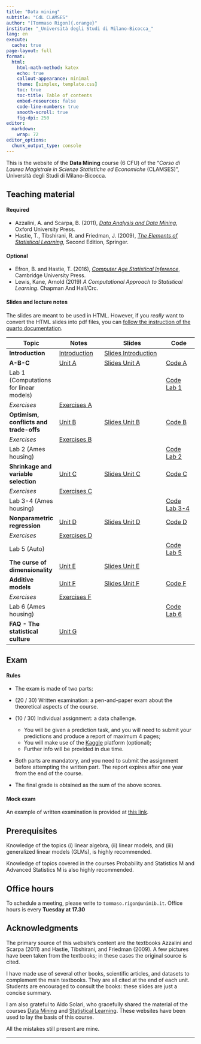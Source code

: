 ```yaml
---
title: "Data mining"
subtitle: "CdL CLAMSES"
author: "[Tommaso Rigon]{.orange}"
institute: "_Università degli Studi di Milano-Bicocca_"
lang: en
execute:
  cache: true
page-layout: full
format:
  html:
    html-math-method: katex
    echo: true
    callout-appearance: minimal
    theme: [simplex, template.css]
    toc: true
    toc-title: Table of contents
    embed-resources: false
    code-line-numbers: true
    smooth-scroll: true
    fig-dpi: 250
editor: 
  markdown: 
    wrap: 72
editor_options: 
  chunk_output_type: console
---
```


This is the website of the **Data Mining** course (6 CFU) of the "*Corso
di Laurea Magistrale in Scienze Statistiche ed Economiche* (CLAMSES)",
Università degli Studi di Milano-Bicocca.

## Teaching material

#### Required

-   Azzalini, A. and Scarpa, B. (2011), [*Data Analysis and Data
    Mining*](http://azzalini.stat.unipd.it/Book-DM/), Oxford University
    Press.
-   Hastie, T., Tibshirani, R. and Friedman, J. (2009), [*The Elements
    of Statistical Learning*](https://hastie.su.domains/ElemStatLearn/),
    Second Edition, Springer.

#### Optional

-   Efron, B. and Hastie, T. (2016), [*Computer Age Statistical
    Inference*](https://hastie.su.domains/CASI/), Cambridge University
    Press.
-   Lewis, Kane, Arnold (2019) *A Computational Approach to Statistical
    Learning*. Chapman And Hall/Crc.

#### Slides and lecture notes

The slides are meant to be used in HTML. However, if you *really* want
to convert the HTML slides into pdf files, you can [follow the
instruction of the quarto
documentation](https://quarto.org/docs/presentations/revealjs/presenting.html#print-to-pdf).

| Topic                                  | Notes                                | Slides                                             | Code                      |
|----------------------------------------|--------------------------------------|----------------------------------------------------|---------------------------|
| **Introduction**                       | [Introduction](slides/un_intro.html) | [Slides Introduction](slides/un_intro_slides.html) |                           |
| **A-B-C**                              | [Unit A](slides/un_A.html)           | [Slides Unit A](slides/un_A_slides.html)           | [Code A](code/un_A.R)     |
| Lab 1 (Computations for linear models) |                                      |                                                    | [Code Lab 1](code/lab1.R) |
| *Exercises*                            | [Exercises A](exe/exe_A.html)                      |                                                    |                           |
| **Optimism, conflicts and trade-offs** | [Unit B](slides/un_B.html)           | [Slides Unit B](slides/un_B_slides.html)           | [Code B](code/un_B.R)     |
| *Exercises*                            | [Exercises B](exe/exe_B.html)                      |                                                    |                           |
| Lab 2 (Ames housing)                   |                                      |                                                    | [Code Lab 2](code/lab2.R) |
| **Shrinkage and variable selection**   | [Unit C](slides/un_C.html)           | [Slides Unit C](slides/un_C_slides.html)           | [Code C](code/un_C.R)     |
| *Exercises*                            | [Exercises C](exe/exe_C.html)                      |                                                    |                           |
| Lab 3-4 (Ames housing)                   |                                      |                                                    | [Code Lab 3-4](code/lab3-4.R) |
| **Nonparametric regression**           | [Unit D](slides/un_D.html)           | [Slides Unit D](slides/un_D_slides.html)           | [Code D](code/un_D.R)     |
| *Exercises*                            | [Exercises D](exe/exe_D.html)                      |                                                    |                           |
| Lab 5 (Auto)                                 |                                      |                                                    | [Code Lab 5](code/lab5.R)            |
| **The curse of dimensionality**        | [Unit E](slides/un_E.html)           | [Slides Unit E](slides/un_E_slides.html)           |                           |
| **Additive models**                    | [Unit F](slides/un_F.html)           | [Slides Unit F](slides/un_F_slides.html)           | [Code F](code/un_F.R)     |
| *Exercises*                            | [Exercises F](exe/exe_F.html)                      |                                                    |                           |
| Lab 6 (Ames housing)                                  |                                      |                                                    | [Code Lab 6](code/lab6.R)            |
| **FAQ - The statistical culture**             | [Unit G](slides/un_G.html)                           |                                   |                           |

## Exam

#### Rules

- The exam is made of [two parts]{.orange}:

- (20 / 30) [Written examination]{.blue}: a pen-and-paper exam about the theoretical aspects of the course.

- (10 / 30) [Individual assignment]{.blue}: a data challenge. 
   - You will be given a prediction task, and you will need to submit your [predictions]{.orange} and produce a [report]{.orange} of maximum 4 pages;
   - You will make use of the [Kaggle](https://www.kaggle.com) platform ([optional]{.blue});
   - Further info will be provided in due time.
  
- Both parts are [mandatory]{.orange}, and you need to submit the assignment [before]{.orange} attempting the written part. The report expires after one year from the end of the course.

- The final grade is obtained as the [sum]{.blue} of the above scores. 

#### Mock exam

An example of written examination is provided at [this link](exe/exe_exam.html). 

## Prerequisites

Knowledge of the topics (i) linear algebra, (ii) linear models, and
(iii) generalized linear models (GLMs), is highly recommended.

Knowledge of topics covered in the courses Probability and Statistics M
and Advanced Statistics M is also highly recommended.

## Office hours

To schedule a meeting, please write to `tommaso.rigon@unimib.it`. Office
hours is every **Tuesday at 17.30**

## Acknowledgments

The primary source of this website's content are the textbooks [Azzalini and Scarpa (2011)]{.blue} and [Hastie, Tibshirani, and Friedman (2009)]{.orange}. A few pictures have been taken from the textbooks; in these cases the original source is cited. 

I have made use of several other books, scientific articles, and datasets to complement the main textbooks. They are all cited at the end of each unit. Students are encouraged to consult the books: these slides are just a concise summary. 

I am also grateful to Aldo Solari, who gracefully shared the material of the courses [Data Mining](https://aldosolari.github.io/DM/) and [Statistical Learning](https://aldosolari.github.io/SL/). These websites have been used to lay the basis of this course.

All the mistakes still present are mine. 

------------------------------------------------------------------------

